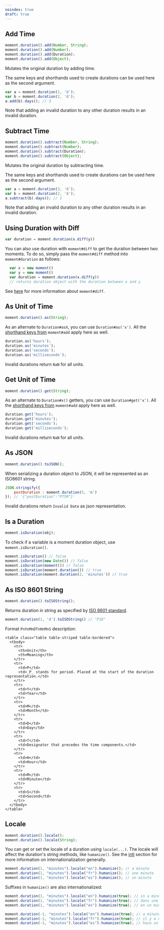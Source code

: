 ```yaml
---
noindex: true
draft: true
---
```


## Add Time

```javascript filename="Firma del método"
moment.duration().add(Number, String);
moment.duration().add(Number);
moment.duration().add(Duration);
moment.duration().add(Object);
```

Mutates the original duration by adding time.

The same keys and shorthands used to create durations can be used here as the second argument.

```javascript
var a = moment.duration(1, 'd');
var b = moment.duration(2, 'd');
a.add(b).days(); // 3
```

Note that adding an invalid duration to any other duration results in an invalid
duration.

## Subtract Time

```javascript filename="Firma del método"
moment.duration().subtract(Number, String);
moment.duration().subtract(Number);
moment.duration().subtract(Duration);
moment.duration().subtract(Object);
```

Mutates the original duration by subtracting time.

The same keys and shorthands used to create durations can be used here as the second argument.

```javascript
var a = moment.duration(3, 'd');
var b = moment.duration(2, 'd');
a.subtract(b).days(); // 1
```

Note that adding an invalid duration to any other duration results in an invalid
duration.

## Using Duration with Diff

```javascript filename="Firma del método"
var duration = moment.duration(x.diff(y))
```

You can also use duration with `moment#diff` to get the duration between two moments. To do so, simply pass the `moment#diff` method into `moment#duration` as follows:

```javascript
  var x = new moment()
  var y = new moment()
  var duration = moment.duration(x.diff(y))
  // returns duration object with the duration between x and y
```

See [here](#/displaying/difference/) for more information about `moment#diff`.

## As Unit of Time

```javascript filename="Firma del método"
moment.duration().as(String);
```

As an alternate to `Duration#asX`, you can use `Duration#as('x')`. All the [shorthand keys from](#/manipulating/add/) `moment#add` apply here as well.

```javascript
duration.as('hours');
duration.as('minutes');
duration.as('seconds');
duration.as('milliseconds');
```

Invalid durations return `NaN` for all units.

## Get Unit of Time

```javascript filename="Firma del método"
moment.duration().get(String);
```

As an alternate to `Duration#x()` getters, you can use `Duration#get('x')`. All the [shorthand keys from](#/manipulating/add/) `moment#add` apply here as well.

```javascript
duration.get('hours');
duration.get('minutes');
duration.get('seconds');
duration.get('milliseconds');
```

Invalid durations return `NaN` for all units.

## As JSON

```javascript filename="Firma del método"
moment.duration().toJSON();
```

When serializing a duration object to JSON, it will be represented as an
ISO8601 string.

```javascript
JSON.stringify({
    postDuration : moment.duration(5, 'm')
}); // '{"postDuration":"PT5M"}'
```

Invalid durations return `Invalid Date` as json representation.

## Is a Duration

```javascript filename="Firma del método"
moment.isDuration(obj);
```

To check if a variable is a moment duration object, use `moment.isDuration()`.

```javascript
moment.isDuration() // false
moment.isDuration(new Date()) // false
moment.isDuration(moment()) // false
moment.isDuration(moment.duration()) // true
moment.isDuration(moment.duration(2, 'minutes')) // true
```

## As ISO 8601 String

```javascript filename="Firma del método"
moment.duration().toISOString();
```

Returns duration in string as specified by [ISO 8601 standard](https://en.wikipedia.org/wiki/ISO_8601#Durations).

```javascript
moment.duration(1, 'd').toISOString() // "P1D"
```

Format ``PnYnMnDTnHnMnS`` description:

```
<table class="table table-striped table-bordered">
  <tbody>
    <tr>
      <th>Unit</th>
      <th>Meaning</th>
    </tr>
    <tr>
      <td>P</td>
      <td>_P_ stands for period. Placed at the start of the duration representation.</td>
    </tr>
    <tr>
      <td>Y</td>
      <td>Year</td>
    </tr>
    <tr>
      <td>M</td>
      <td>Month</td>
    </tr>
    <tr>
      <td>D</td>
      <td>Day</td>
    </tr>
    <tr>
      <td>T</td>
      <td>Designator that precedes the time components.</td>
    </tr>
    <tr>
      <td>H</td>
      <td>Hour</td>
    </tr>
    <tr>
      <td>M</td>
      <td>Minute</td>
    </tr>
    <tr>
      <td>S</td>
      <td>Second</td>
    </tr>
  </tbody>
</table>
```

## Locale

```javascript filename="Firma del método"
moment.duration().locale();
moment.duration().locale(String);
```

You can get or set the locale of a duration using `locale(...)`. The locale will affect the duration's string methods, like `humanize()`. See the [intl](#/i18n/) section for more information on internationalization generally.

```javascript
moment.duration(1, "minutes").locale("en").humanize(); // a minute
moment.duration(1, "minutes").locale("fr").humanize(); // une minute
moment.duration(1, "minutes").locale("es").humanize(); // un minuto
```

Suffixes in `humanize()` are also internationalized:

```javascript
moment.duration(1, "minutes").locale("en").humanize(true); // in a minute
moment.duration(1, "minutes").locale("fr").humanize(true); // dans une minute
moment.duration(1, "minutes").locale("es").humanize(true); // en un minuto

moment.duration(-1, "minutes").locale("en").humanize(true); // a minute ago
moment.duration(-1, "minutes").locale("fr").humanize(true); // il y a une minute
moment.duration(-1, "minutes").locale("es").humanize(true); // hace un minuto
```
